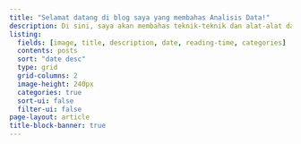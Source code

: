 ---
title: "Selamat datang di blog saya yang membahas Analisis Data!"
description: Di sini, saya akan membahas teknik-teknik dan alat-alat dalam analisis data, serta cara mengimplementasikannya dalam konteks bisnis dan organisasi. Saya juga akan membahas topik menarik seperti Machine Learning, Big Data, dan Artificial Intelligence dalam Analisis Data, serta memberikan sumber daya dan alat-alat untuk mempelajarinya. Dengan blog ini, saya berharap dapat memberikan wawasan dan pemahaman yang lebih baik tentang Analisis Data dan memberikan manfaat bagi pembaca yang ingin memperdalam pengetahuan tentang topik ini.
listing:
  fields: [image, title, description, date, reading-time, categories]
  contents: posts
  sort: "date desc"
  type: grid
  grid-columns: 2
  image-height: 240px
  categories: true
  sort-ui: false
  filter-ui: false
page-layout: article
title-block-banner: true
---
